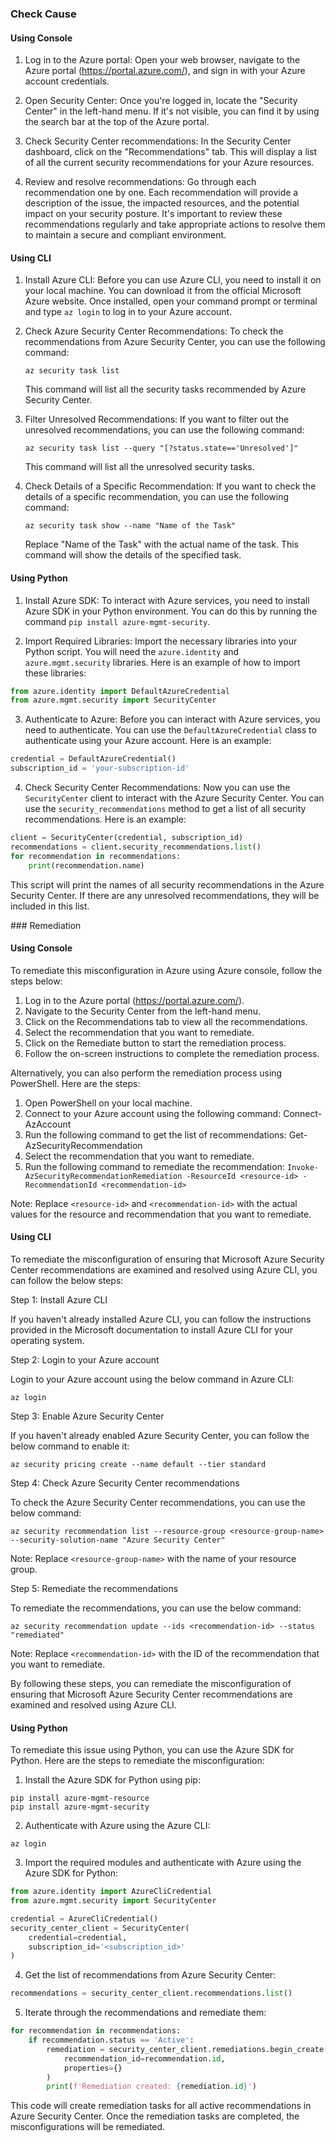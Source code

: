

<Tabs><Tab title='Cause'>
### Check Cause

#### Using Console

1. Log in to the Azure portal: Open your web browser, navigate to the Azure portal (https://portal.azure.com/), and sign in with your Azure account credentials.

2. Open Security Center: Once you're logged in, locate the "Security Center" in the left-hand menu. If it's not visible, you can find it by using the search bar at the top of the Azure portal.

3. Check Security Center recommendations: In the Security Center dashboard, click on the "Recommendations" tab. This will display a list of all the current security recommendations for your Azure resources.

4. Review and resolve recommendations: Go through each recommendation one by one. Each recommendation will provide a description of the issue, the impacted resources, and the potential impact on your security posture. It's important to review these recommendations regularly and take appropriate actions to resolve them to maintain a secure and compliant environment.

#### Using CLI

1. Install Azure CLI: Before you can use Azure CLI, you need to install it on your local machine. You can download it from the official Microsoft Azure website. Once installed, open your command prompt or terminal and type `az login` to log in to your Azure account.

2. Check Azure Security Center Recommendations: To check the recommendations from Azure Security Center, you can use the following command:

   ```
   az security task list
   ```
   This command will list all the security tasks recommended by Azure Security Center.

3. Filter Unresolved Recommendations: If you want to filter out the unresolved recommendations, you can use the following command:

   ```
   az security task list --query "[?status.state=='Unresolved']"
   ```
   This command will list all the unresolved security tasks.

4. Check Details of a Specific Recommendation: If you want to check the details of a specific recommendation, you can use the following command:

   ```
   az security task show --name "Name of the Task"
   ```
   Replace "Name of the Task" with the actual name of the task. This command will show the details of the specified task.

#### Using Python

1. Install Azure SDK: To interact with Azure services, you need to install Azure SDK in your Python environment. You can do this by running the command `pip install azure-mgmt-security`.

2. Import Required Libraries: Import the necessary libraries into your Python script. You will need the `azure.identity` and `azure.mgmt.security` libraries. Here is an example of how to import these libraries:

```python
from azure.identity import DefaultAzureCredential
from azure.mgmt.security import SecurityCenter
```

3. Authenticate to Azure: Before you can interact with Azure services, you need to authenticate. You can use the `DefaultAzureCredential` class to authenticate using your Azure account. Here is an example:

```python
credential = DefaultAzureCredential()
subscription_id = 'your-subscription-id'
```

4. Check Security Center Recommendations: Now you can use the `SecurityCenter` client to interact with the Azure Security Center. You can use the `security_recommendations` method to get a list of all security recommendations. Here is an example:

```python
client = SecurityCenter(credential, subscription_id)
recommendations = client.security_recommendations.list()
for recommendation in recommendations:
    print(recommendation.name)
```

This script will print the names of all security recommendations in the Azure Security Center. If there are any unresolved recommendations, they will be included in this list.

</Tab>

<Tab title='Remediation'>
### Remediation

#### Using Console

To remediate this misconfiguration in Azure using Azure console, follow the steps below:

1. Log in to the Azure portal (https://portal.azure.com/).
2. Navigate to the Security Center from the left-hand menu.
3. Click on the Recommendations tab to view all the recommendations.
4. Select the recommendation that you want to remediate.
5. Click on the Remediate button to start the remediation process.
6. Follow the on-screen instructions to complete the remediation process.

Alternatively, you can also perform the remediation process using PowerShell. Here are the steps:

1. Open PowerShell on your local machine.
2. Connect to your Azure account using the following command: Connect-AzAccount
3. Run the following command to get the list of recommendations: Get-AzSecurityRecommendation
4. Select the recommendation that you want to remediate.
5. Run the following command to remediate the recommendation: `Invoke-AzSecurityRecommendationRemediation -ResourceId <resource-id> -RecommendationId <recommendation-id>`

Note: Replace `<resource-id>` and `<recommendation-id>` with the actual values for the resource and recommendation that you want to remediate.

#### Using CLI

To remediate the misconfiguration of ensuring that Microsoft Azure Security Center recommendations are examined and resolved using Azure CLI, you can follow the below steps:

Step 1: Install Azure CLI

If you haven't already installed Azure CLI, you can follow the instructions provided in the Microsoft documentation to install Azure CLI for your operating system.

Step 2: Login to your Azure account

Login to your Azure account using the below command in Azure CLI:

```
az login
```

Step 3: Enable Azure Security Center

If you haven't already enabled Azure Security Center, you can follow the below command to enable it:

```
az security pricing create --name default --tier standard
```

Step 4: Check Azure Security Center recommendations

To check the Azure Security Center recommendations, you can use the below command:

```
az security recommendation list --resource-group <resource-group-name> --security-solution-name "Azure Security Center"
```

Note: Replace `<resource-group-name>` with the name of your resource group.

Step 5: Remediate the recommendations

To remediate the recommendations, you can use the below command:

```
az security recommendation update --ids <recommendation-id> --status "remediated"
```

Note: Replace `<recommendation-id>` with the ID of the recommendation that you want to remediate.

By following these steps, you can remediate the misconfiguration of ensuring that Microsoft Azure Security Center recommendations are examined and resolved using Azure CLI.

#### Using Python

To remediate this issue using Python, you can use the Azure SDK for Python. Here are the steps to remediate the misconfiguration:

1. Install the Azure SDK for Python using pip:

```
pip install azure-mgmt-resource
pip install azure-mgmt-security
```

2. Authenticate with Azure using the Azure CLI:

```
az login
```

3. Import the required modules and authenticate with Azure using the Azure SDK for Python:

```python
from azure.identity import AzureCliCredential
from azure.mgmt.security import SecurityCenter

credential = AzureCliCredential()
security_center_client = SecurityCenter(
    credential=credential,
    subscription_id='<subscription_id>'
)
```

4. Get the list of recommendations from Azure Security Center:

```python
recommendations = security_center_client.recommendations.list()
```

5. Iterate through the recommendations and remediate them:

```python
for recommendation in recommendations:
    if recommendation.status == 'Active':
        remediation = security_center_client.remediations.begin_create(
            recommendation_id=recommendation.id,
            properties={}
        )
        print(f'Remediation created: {remediation.id}')
```

This code will create remediation tasks for all active recommendations in Azure Security Center. Once the remediation tasks are completed, the misconfigurations will be remediated.


</Tab>
</Tabs>